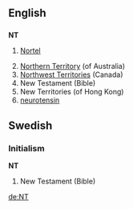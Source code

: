 ==English==
{{wikipedia}}
==={{initialism}}===
'''NT'''

# {{stock symbol}} [[w:Nortel|Nortel]]
#[[Northern Territory]] (of Australia)
#[[Northwest Territories]] (Canada)
# New Testament (Bible)
# New Territories (of Hong Kong)
# [[neurotensin]]

==Swedish==
===Initialism===
'''NT'''

# New Testament (Bible)

[[de:NT]]